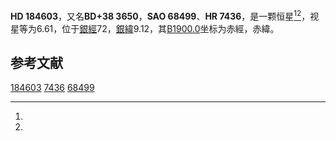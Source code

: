 {{Starbox begin
| name = HD 184603
}}
{{Starbox observe
| epoch = [[J2000.0|J2000.0]]
| constell = {{星座名待查}}<ref name=SIMBAD>{{cite web
 | url=http://simbad.u-strasbg.fr/simbad/sim-id?Ident=HR+7436
 | title =Pulsating variable Star
 | publisher=Centre de Données astronomiques de Strasbourg
 | work=SIMBAD
 | accessdate=2012-07-13}}</ref><ref name=DATA>{{cite web
 | url=http://vizier.u-strasbg.fr/viz-bin/VizieR-5?-out.add=.&-source=5050&-corr=PK=HR&-out.max=9999&HR=7436
 | title=VizieR Detailed Page
 | accessdate=2012-07-13
 | archive-date=2019-02-16
 | archive-url=https://web.archive.org/web/20190216093734/http://vizier.u-strasbg.fr/viz-bin/VizieR-5?-out.add=.&-source=5050&-corr=PK=HR&-out.max=9999&HR=7436
 | dead-url=no
 }}</ref>
| 星官 = 
| ra = {{RA|19|33|36.4}}<ref name=SIMBAD /><ref name=DATA />
| dec = {{DEC|+38|45|44}}<ref name=SIMBAD /><ref name=DATA />
| appmag_v = 6.61<ref name=SIMBAD /><ref name=DATA />
}}
{{Starbox character
| class = A3Vn<ref name=SIMBAD /><ref name=DATA />
| b-v = 0.03<ref name=SIMBAD /><ref name=DATA />
| u-b = 0.1<ref name=SIMBAD /><ref name=DATA />
| r-i = <ref name=SIMBAD /><ref name=DATA />
| variable = 
}}
{{Starbox astrometry
| radial_v = 0.1
| prop_mo_ra = -17
| parallax = 
| p_error = 
}}
{{Starbox catalog
| names =BD+38 3650，[[SAO星表|SAO]] 68499，[[HD星表|HD]] 184603，[[HR星表|HR]] 7436}}
{{Starbox reference |Simbad=HR+7436}}
{{Starbox end}}

'''HD 184603'''，又名'''BD+38 3650'''，'''SAO 68499'''、'''HR 7436'''，是一颗恒星<ref name=SIMBAD /><ref name=DATA />，视星等为6.61，位于[[銀道座標系|銀經]]72，[[銀道座標系|銀緯]]9.12，其[[B1900.0|B1900.0]]坐标为赤經{{RA|19|30|7.4}}，赤緯{{DEC|+38|9.12|39}}。

== 参考文献 ==
{{reflist}}

{{star-stub}}

[[Category:HD和HDE天體|184603]]
[[Category:HR天體|7436]]
[[Category:SAO天體|68499]]